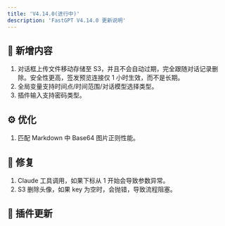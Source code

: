 ```yaml
---
title: 'V4.14.0(进行中)'
description: 'FastGPT V4.14.0 更新说明'
---
```


## 🚀 新增内容

1. 对话框上传文件移动存储至 S3，并且不会自动过期，完全跟随对话记录删除。安全性更高，签发预览连接仅 1 小时生效，而不是长期。
2. 全局变量支持时间点/时间范围/对话模型选择类型。
3. 插件输入支持密码类型。

## ⚙️ 优化

1. 匹配 Markdown 中 Base64 图片正则性能。

## 🐛 修复

1. Claude 工具调用，如果下标从 1 开始会导致参数异常。
2. S3 删除头像，如果 key 为空时，会抛错，导致流程阻塞。

## 🔨 插件更新

